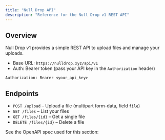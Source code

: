 ```yaml
---
title: "Null Drop API"
description: "Reference for the Null Drop v1 REST API"
---
```


## Overview

Null Drop v1 provides a simple REST API to upload files and manage your uploads.

- Base URL: `https://nulldrop.xyz/api/v1`
- Auth: Bearer token (pass your API key in the `Authorization` header)

```http
Authorization: Bearer <your_api_key>
```

## Endpoints

- `POST /upload` – Upload a file (multipart form-data, field `file`)
- `GET /files` – List your files
- `GET /files/{id}` – Get a single file
- `DELETE /files/{id}` – Delete a file

See the OpenAPI spec used for this section:
